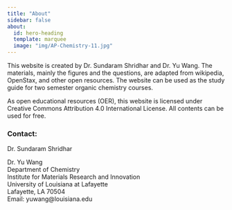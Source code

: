 ```yaml
---
title: "About"
sidebar: false
about:
  id: hero-heading
  template: marquee
  image: "img/AP-Chemistry-11.jpg"
---
```


:::{#hero-heading}

This website is created by Dr. Sundaram Shridhar and Dr. Yu Wang. The materials, mainly the figures and the questions, are adapted from wikipedia, OpenStax, and other open resources. The website can be used as the study guide for two semester organic chemistry courses. 

As open educational resources (OER), this website is licensed under Creative Commons Attribution 4.0 International License. All contents can be used for free. 

### Contact: 

Dr. Sundaram Shridhar


Dr. Yu Wang  
Department of Chemistry  
Institute for Materials Research and Innovation  
University of Louisiana at Lafayette  
Lafayette, LA 70504  
Email: yuwang@louisiana.edu  
:::


